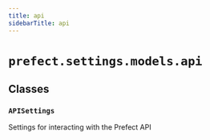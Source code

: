 ```yaml
---
title: api
sidebarTitle: api
---
```


# `prefect.settings.models.api`

## Classes

### `APISettings` <sup><a href="https://github.com/prefecthq/prefect/blob/main/src/prefect/settings/models/api.py#L13"><Icon icon="github" size="14" /></a></sup>


Settings for interacting with the Prefect API

